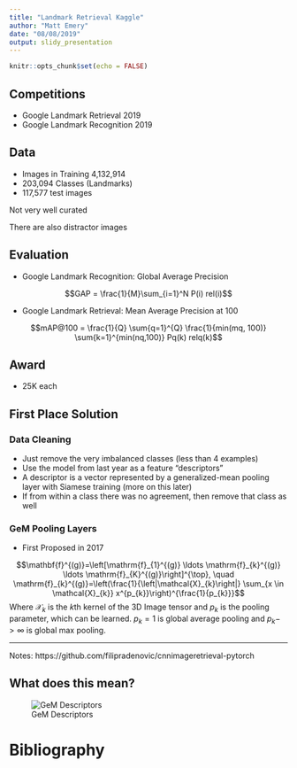 ```yaml
---
title: "Landmark Retrieval Kaggle"
author: "Matt Emery"
date: "08/08/2019"
output: slidy_presentation
---
```


```r
knitr::opts_chunk$set(echo = FALSE)
```

## Competitions

 - Google Landmark Retrieval 2019
 - Google Landmark Recognition 2019
 
## Data

 - Images in Training 4,132,914
 - 203,094 Classes (Landmarks)
 - 117,577 test images
 
Not very well curated

There are also distractor images
<!-- Follow up on this. -->

## Evaluation

 - Google Landmark Recognition: Global Average Precision

$$GAP = \frac{1}{M}\sum_{i=1}^N P(i) rel(i)$$

 - Google Landmark Retrieval: Mean Average Precision at 100 

$$mAP@100 = \frac{1}{Q} \sum{q=1}^{Q} \frac{1}{min(mq, 100)} \sum{k=1}^{min(nq,100)} Pq(k) relq(k)$$

## Award

 - 25K each

## First Place Solution

### Data Cleaning

 - Just remove the very imbalanced classes (less than 4 examples)
 - Use the model from last year as a feature "descriptors"
 - A descriptor is a vector represented by a generalized-mean pooling layer with Siamese training (more on this later)
 <!-- Fine-tuning CNN Image Retrieval with No Human Annotation For GeM-->
 - If from within a class there was no agreement, then remove that class as well <!-- Follow up on this -->

### GeM Pooling Layers

 - First Proposed in 2017

$$\mathbf{f}^{(g)}=\left[\mathrm{f}_{1}^{(g)} \ldots \mathrm{f}_{k}^{(g)} \ldots \mathrm{f}_{K}^{(g)}\right]^{\top}, \quad \mathrm{f}_{k}^{(g)}=\left(\frac{1}{\left|\mathcal{X}_{k}\right|} \sum_{x \in \mathcal{X}_{k}} x^{p_{k}}\right)^{\frac{1}{p_{k}}}$$
 Where $\mathcal{X}_{k}$ is the $k$th kernel of the 3D Image tensor and $p_k$ is the pooling parameter, which can be learned. 
 $p_k = 1$ is global average pooling and $p_k -> \infty$ is global max pooling.
 
---
Notes: https://github.com/filipradenovic/cnnimageretrieval-pytorch

## What does this mean?

![GeM Descriptors](img/gem_descriptors.png)


# Bibliography
